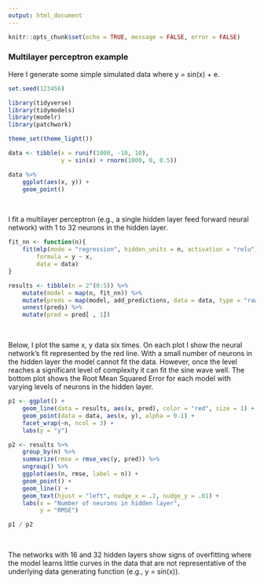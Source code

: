 ---
output: html_document
---

```{r setup, include=FALSE}
knitr::opts_chunk$set(echo = TRUE, message = FALSE, error = FALSE)
```

### Multilayer perceptron example

Here I generate some simple simulated data where y = sin(x) + e.

```{r}
set.seed(123456)

library(tidyverse)
library(tidymodels)
library(modelr)
library(patchwork)

theme_set(theme_light())

data <- tibble(x = runif(1000, -10, 10),
               y = sin(x) + rnorm(1000, 0, 0.5))

data %>%
    ggplot(aes(x, y)) +
    geom_point()
```

<br />

I fit a multilayer perceptron (e.g., a single hidden layer feed forward neural network) with 1 to 32 neurons in the hidden layer.

```{r}
fit_nn <- function(n){
    fit(mlp(mode = "regression", hidden_units = n, activation = "relu"),
        formula = y ~ x,
        data = data)
}

results <- tibble(n = 2^(0:5)) %>%
    mutate(model = map(n, fit_nn)) %>%
    mutate(preds = map(model, add_predictions, data = data, type = "raw")) %>%
    unnest(preds) %>%
    mutate(pred = pred[ , 1])
```

<br />

Below, I plot the same x, y data six times. On each plot I show the neural network's fit represented by the red line. With a small number of neurons in the hidden layer the model cannot fit the data. However, once the level reaches a significant level of complexity it can fit the sine wave well. The bottom plot shows the Root Mean Squared Error for each model with varying levels of neurons in the hidden layer.

```{r, fig.height = 7, fig.width = 10}
p1 <- ggplot() +
    geom_line(data = results, aes(x, pred), color = "red", size = 1) +
    geom_point(data = data, aes(x, y), alpha = 0.1) +
    facet_wrap(~n, ncol = 3) +
    labs(y = "y")

p2 <- results %>%
    group_by(n) %>%
    summarize(rmse = rmse_vec(y, pred)) %>%
    ungroup() %>%
    ggplot(aes(n, rmse, label = n)) +
    geom_point() +
    geom_line() +
    geom_text(hjust = "left", nudge_x = .2, nudge_y = .01) +
    labs(x = "Number of neurons in hidden layer",
         y = "RMSE")

p1 / p2
```

<br />

The networks with 16 and 32 hidden layers show signs of overfitting where the model learns little curves in the data that are not representative of the underlying data generating function (e.g., y = sin(x)).

<br />
<br />
<br />
<br />
<br />